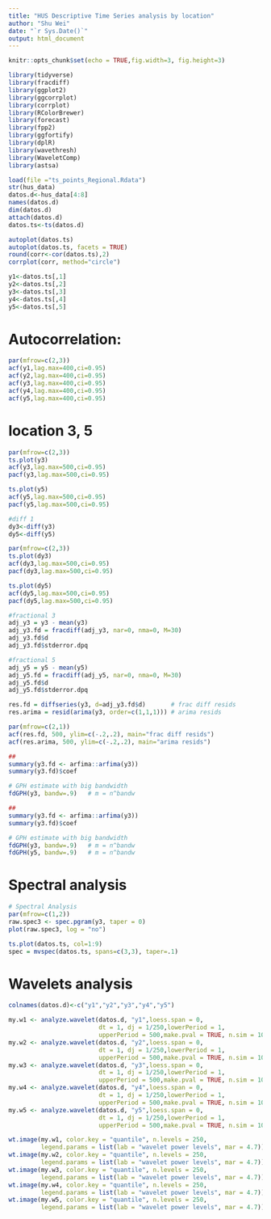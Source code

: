 ```yaml
---
title: "HUS Descriptive Time Series analysis by location"
author: "Shu Wei"
date: "`r Sys.Date()`"
output: html_document
---
```


```r
knitr::opts_chunk$set(echo = TRUE,fig.width=3, fig.height=3)
```

```r
library(tidyverse)
library(fracdiff)
library(ggplot2)
library(ggcorrplot)
library(corrplot)
library(RColorBrewer)
library(forecast)
library(fpp2)
library(ggfortify)
library(dplR)
library(wavethresh)
library(WaveletComp)
library(astsa)
```


```r
load(file ="ts_points_Regional.Rdata")
str(hus_data)
datos.d<-hus_data[4:8]
names(datos.d)
dim(datos.d)
attach(datos.d)
datos.ts<-ts(datos.d)
```


```r
autoplot(datos.ts)
autoplot(datos.ts, facets = TRUE)
round(corr<-cor(datos.ts),2)
corrplot(corr, method="circle")
```

```r
y1<-datos.ts[,1]
y2<-datos.ts[,2]
y3<-datos.ts[,3]
y4<-datos.ts[,4]
y5<-datos.ts[,5]
```


# Autocorrelation:

```r
par(mfrow=c(2,3))
acf(y1,lag.max=400,ci=0.95)
acf(y2,lag.max=400,ci=0.95)
acf(y3,lag.max=400,ci=0.95)
acf(y4,lag.max=400,ci=0.95)
acf(y5,lag.max=400,ci=0.95)
```


# location 3, 5

```r
par(mfrow=c(2,3))
ts.plot(y3)
acf(y3,lag.max=500,ci=0.95)
pacf(y3,lag.max=500,ci=0.95)

ts.plot(y5)
acf(y5,lag.max=500,ci=0.95)
pacf(y5,lag.max=500,ci=0.95)
```




```r
#diff 1
dy3<-diff(y3)
dy5<-diff(y5)

par(mfrow=c(2,3))
ts.plot(dy3)
acf(dy3,lag.max=500,ci=0.95)
pacf(dy3,lag.max=500,ci=0.95)

ts.plot(dy5)
acf(dy5,lag.max=500,ci=0.95)
pacf(dy5,lag.max=500,ci=0.95)

#fractional 3
adj_y3 = y3 - mean(y3)
adj_y3.fd = fracdiff(adj_y3, nar=0, nma=0, M=30)
adj_y3.fd$d  
adj_y3.fd$stderror.dpq  

#fractional 5
adj_y5 = y5 - mean(y5)
adj_y5.fd = fracdiff(adj_y5, nar=0, nma=0, M=30)
adj_y5.fd$d  
adj_y5.fd$stderror.dpq  
```

```r
res.fd = diffseries(y3, d=adj_y3.fd$d)       # frac diff resids            
res.arima = resid(arima(y3, order=c(1,1,1))) # arima resids

par(mfrow=c(2,1))  
acf(res.fd, 500, ylim=c(-.2,.2), main="frac diff resids")
acf(res.arima, 500, ylim=c(-.2,.2), main="arima resids")
```

```r
##
summary(y3.fd <- arfima::arfima(y3))  
summary(y3.fd)$coef

# GPH estimate with big bandwidth
fdGPH(y3, bandw=.9)   # m = n^bandw

##
summary(y3.fd <- arfima::arfima(y3))  
summary(y3.fd)$coef

# GPH estimate with big bandwidth
fdGPH(y3, bandw=.9)   # m = n^bandw
fdGPH(y5, bandw=.9)   # m = n^bandw
```



# Spectral analysis

```r
# Spectral Analysis
par(mfrow=c(1,2))
raw.spec3 <- spec.pgram(y3, taper = 0)
plot(raw.spec3, log = "no")

ts.plot(datos.ts, col=1:9)
spec = mvspec(datos.ts, spans=c(3,3), taper=.1)

```


# Wavelets analysis

```r
colnames(datos.d)<-c("y1","y2","y3","y4","y5")

my.w1 <- analyze.wavelet(datos.d, "y1",loess.span = 0,
                         dt = 1, dj = 1/250,lowerPeriod = 1,
                         upperPeriod = 500,make.pval = TRUE, n.sim = 10)
my.w2 <- analyze.wavelet(datos.d, "y2",loess.span = 0,
                         dt = 1, dj = 1/250,lowerPeriod = 1,
                         upperPeriod = 500,make.pval = TRUE, n.sim = 10)
my.w3 <- analyze.wavelet(datos.d, "y3",loess.span = 0,
                         dt = 1, dj = 1/250,lowerPeriod = 1,
                         upperPeriod = 500,make.pval = TRUE, n.sim = 10)
my.w4 <- analyze.wavelet(datos.d, "y4",loess.span = 0,
                         dt = 1, dj = 1/250,lowerPeriod = 1,
                         upperPeriod = 500,make.pval = TRUE, n.sim = 10)
my.w5 <- analyze.wavelet(datos.d, "y5",loess.span = 0,
                         dt = 1, dj = 1/250,lowerPeriod = 1,
                         upperPeriod = 500,make.pval = TRUE, n.sim = 10)
```


```r

wt.image(my.w1, color.key = "quantile", n.levels = 250,
         legend.params = list(lab = "wavelet power levels", mar = 4.7))
wt.image(my.w2, color.key = "quantile", n.levels = 250,
         legend.params = list(lab = "wavelet power levels", mar = 4.7))
wt.image(my.w3, color.key = "quantile", n.levels = 250,
         legend.params = list(lab = "wavelet power levels", mar = 4.7))
wt.image(my.w4, color.key = "quantile", n.levels = 250,
         legend.params = list(lab = "wavelet power levels", mar = 4.7))
wt.image(my.w5, color.key = "quantile", n.levels = 250,
         legend.params = list(lab = "wavelet power levels", mar = 4.7))
```
















